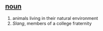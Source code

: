 == [[noun]] ==
# animals living in their natural environment
# ''Slang'', members of a college fraternity